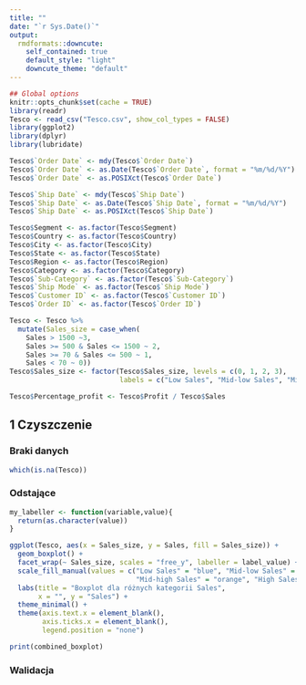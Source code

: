 ```yaml
---
title: ""
date: "`r Sys.Date()`"
output:
  rmdformats::downcute:
    self_contained: true
    default_style: "light"
    downcute_theme: "default"
---
```


```r
## Global options
knitr::opts_chunk$set(cache = TRUE)
library(readr)
Tesco <- read_csv("Tesco.csv", show_col_types = FALSE)
library(ggplot2)
library(dplyr)
library(lubridate)
```
 
```r
Tesco$`Order Date` <- mdy(Tesco$`Order Date`)
Tesco$`Order Date` <- as.Date(Tesco$`Order Date`, format = "%m/%d/%Y")
Tesco$`Order Date` <- as.POSIXct(Tesco$`Order Date`)

Tesco$`Ship Date` <- mdy(Tesco$`Ship Date`)
Tesco$`Ship Date` <- as.Date(Tesco$`Ship Date`, format = "%m/%d/%Y")
Tesco$`Ship Date` <- as.POSIXct(Tesco$`Ship Date`)

Tesco$Segment <- as.factor(Tesco$Segment)
Tesco$Country <- as.factor(Tesco$Country)
Tesco$City <- as.factor(Tesco$City)
Tesco$State <- as.factor(Tesco$State)
Tesco$Region <- as.factor(Tesco$Region)
Tesco$Category <- as.factor(Tesco$Category)
Tesco$`Sub-Category` <- as.factor(Tesco$`Sub-Category`)
Tesco$`Ship Mode` <- as.factor(Tesco$`Ship Mode`)
Tesco$`Customer ID` <- as.factor(Tesco$`Customer ID`)
Tesco$`Order ID` <- as.factor(Tesco$`Order ID`)

Tesco <- Tesco %>%
  mutate(Sales_size = case_when(
    Sales > 1500 ~3,
    Sales >= 500 & Sales <= 1500 ~ 2,
    Sales >= 70 & Sales <= 500 ~ 1,
    Sales < 70 ~ 0))
Tesco$Sales_size <- factor(Tesco$Sales_size, levels = c(0, 1, 2, 3),
                           labels = c("Low Sales", "Mid-low Sales", "Mid-high Sales", "High Sales"))

Tesco$Percentage_profit <- Tesco$Profit / Tesco$Sales
```
## 1 Czyszczenie 
### Braki danych
```r
which(is.na(Tesco))
```
### Odstające
```r
my_labeller <- function(variable,value){
  return(as.character(value))
}

ggplot(Tesco, aes(x = Sales_size, y = Sales, fill = Sales_size)) +
  geom_boxplot() +
  facet_wrap(~ Sales_size, scales = "free_y", labeller = label_value) +  
  scale_fill_manual(values = c("Low Sales" = "blue", "Mid-low Sales" = "green",
                               "Mid-high Sales" = "orange", "High Sales" = "red")) +
  labs(title = "Boxplot dla różnych kategorii Sales",
       x = "", y = "Sales") +
  theme_minimal() +
  theme(axis.text.x = element_blank(),
        axis.ticks.x = element_blank(),
        legend.position = "none")
```
```r
print(combined_boxplot)
```

### Walidacja